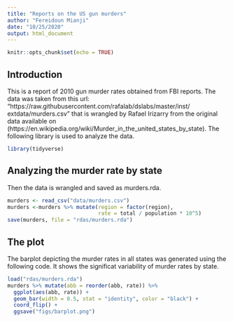 ```yaml
---
title: "Reports on the US gun murders"
author: "Fereidoun Mianji"
date: "10/25/2020"
output: html_document
---
```


```r
knitr::opts_chunk$set(echo = TRUE)
```

## Introduction

This is a report of 2010 gun murder rates obtained from FBI reports. The data was taken from this url:
"https://raw.githubusercontent.com/rafalab/dslabs/master/inst/
extdata/murders.csv" that is wrangled by Rafael Irizarry from the original data available on (https://en.wikipedia.org/wiki/Murder_in_the_united_states_by_state). The following library is used to analyze the data.

```r
library(tidyverse)
```

## Analyzing the murder rate by state

Then the data is wrangled and saved as murders.rda.

```r
murders <- read_csv("data/murders.csv")
murders <-murders %>% mutate(region = factor(region),
                             rate = total / population * 10^5)
save(murders, file = "rdas/murders.rda")
```

## The plot

The barplot depicting the murder rates in all states was generated using the following code. It shows the significat variability of murder rates by state.

```r
load("rdas/murders.rda")
murders %>% mutate(abb = reorder(abb, rate)) %>%
  ggplot(aes(abb, rate)) +
  geom_bar(width = 0.5, stat = "identity", color = "black") +
  coord_flip() +
  ggsave("figs/barplot.png")

```


